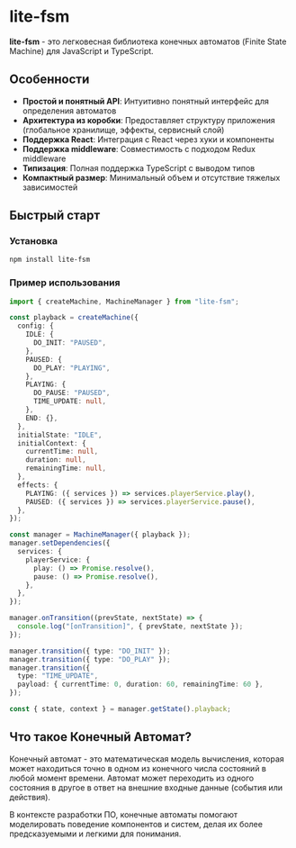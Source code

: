 # lite-fsm

**lite-fsm** - это легковесная библиотека конечных автоматов (Finite State Machine) для JavaScript и TypeScript.

## Особенности

- **Простой и понятный API**: Интуитивно понятный интерфейс для определения автоматов
- **Архитектура из коробки**: Предоставляет структуру приложения (глобальное хранилище, эффекты, сервисный слой)
- **Поддержка React**: Интеграция с React через хуки и компоненты
- **Поддержка middleware**: Совместимость с подходом Redux middleware
- **Типизация**: Полная поддержка TypeScript с выводом типов
- **Компактный размер**: Минимальный объем и отсутствие тяжелых зависимостей

## Быстрый старт

### Установка

```bash
npm install lite-fsm
```

### Пример использования

```ts
import { createMachine, MachineManager } from "lite-fsm";

const playback = createMachine({
  config: {
    IDLE: {
      DO_INIT: "PAUSED",
    },
    PAUSED: {
      DO_PLAY: "PLAYING",
    },
    PLAYING: {
      DO_PAUSE: "PAUSED",
      TIME_UPDATE: null,
    },
    END: {},
  },
  initialState: "IDLE",
  initialContext: {
    currentTime: null,
    duration: null,
    remainingTime: null,
  },
  effects: {
    PLAYING: ({ services }) => services.playerService.play(),
    PAUSED: ({ services }) => services.playerService.pause(),
  },
});

const manager = MachineManager({ playback });
manager.setDependencies({
  services: {
    playerService: {
      play: () => Promise.resolve(),
      pause: () => Promise.resolve(),
    },
  },
});

manager.onTransition((prevState, nextState) => {
  console.log("[onTransition]", { prevState, nextState });
});

manager.transition({ type: "DO_INIT" });
manager.transition({ type: "DO_PLAY" });
manager.transition({
  type: "TIME_UPDATE",
  payload: { currentTime: 0, duration: 60, remainingTime: 60 },
});

const { state, context } = manager.getState().playback;
```

## Что такое Конечный Автомат?

Конечный автомат - это математическая модель вычисления, которая может находиться точно в одном из конечного числа состояний в любой момент времени. Автомат может переходить из одного состояния в другое в ответ на внешние входные данные (события или действия).

В контексте разработки ПО, конечные автоматы помогают моделировать поведение компонентов и систем, делая их более предсказуемыми и легкими для понимания.
